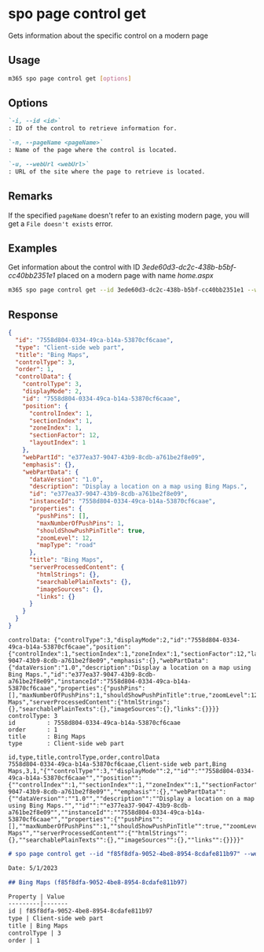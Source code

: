 
# spo page control get

Gets information about the specific control on a modern page

## Usage

```sh
m365 spo page control get [options]
```

## Options

```md defintion-list
`-i, --id <id>`
: ID of the control to retrieve information for.

`-n, --pageName <pageName>`
: Name of the page where the control is located.

`-u, --webUrl <webUrl>`
: URL of the site where the page to retrieve is located.
```

<Global />

## Remarks

If the specified `pageName` doesn't refer to an existing modern page, you will get a `File doesn't exists` error.

## Examples

Get information about the control with ID _3ede60d3-dc2c-438b-b5bf-cc40bb2351e1_ placed on a modern page with name _home.aspx_

```sh
m365 spo page control get --id 3ede60d3-dc2c-438b-b5bf-cc40bb2351e1 --webUrl https://contoso.sharepoint.com/sites/team-a --pageName home.aspx
```


## Response

<Tabs>
  <TabItem value="JSON">

  ```json
  {
    "id": "7558d804-0334-49ca-b14a-53870cf6caae",
    "type": "Client-side web part",
    "title": "Bing Maps",
    "controlType": 3,
    "order": 1,
    "controlData": {
      "controlType": 3,
      "displayMode": 2,
      "id": "7558d804-0334-49ca-b14a-53870cf6caae",
      "position": {
        "controlIndex": 1,
        "sectionIndex": 1,
        "zoneIndex": 1,
        "sectionFactor": 12,
        "layoutIndex": 1
      },
      "webPartId": "e377ea37-9047-43b9-8cdb-a761be2f8e09",
      "emphasis": {},
      "webPartData": {
        "dataVersion": "1.0",
        "description": "Display a location on a map using Bing Maps.",
        "id": "e377ea37-9047-43b9-8cdb-a761be2f8e09",
        "instanceId": "7558d804-0334-49ca-b14a-53870cf6caae",
        "properties": {
          "pushPins": [],
          "maxNumberOfPushPins": 1,
          "shouldShowPushPinTitle": true,
          "zoomLevel": 12,
          "mapType": "road"
        },
        "title": "Bing Maps",
        "serverProcessedContent": {
          "htmlStrings": {},
          "searchablePlainTexts": {},
          "imageSources": {},
          "links": {}
        }
      }
    }
  }
  ```

  </TabItem>
  <TabItem value="Text">

  ```text
  controlData: {"controlType":3,"displayMode":2,"id":"7558d804-0334-49ca-b14a-53870cf6caae","position":{"controlIndex":1,"sectionIndex":1,"zoneIndex":1,"sectionFactor":12,"layoutIndex":1},"webPartId":"e377ea37-9047-43b9-8cdb-a761be2f8e09","emphasis":{},"webPartData":{"dataVersion":"1.0","description":"Display a location on a map using Bing Maps.","id":"e377ea37-9047-43b9-8cdb-a761be2f8e09","instanceId":"7558d804-0334-49ca-b14a-53870cf6caae","properties":{"pushPins":[],"maxNumberOfPushPins":1,"shouldShowPushPinTitle":true,"zoomLevel":12,"mapType":"road"},"title":"Bing Maps","serverProcessedContent":{"htmlStrings":{},"searchablePlainTexts":{},"imageSources":{},"links":{}}}}
  controlType: 3
  id         : 7558d804-0334-49ca-b14a-53870cf6caae
  order      : 1
  title      : Bing Maps
  type       : Client-side web part
  ```

  </TabItem>
  <TabItem value="CSV">

  ```csv
  id,type,title,controlType,order,controlData
  7558d804-0334-49ca-b14a-53870cf6caae,Client-side web part,Bing Maps,3,1,"{""controlType"":3,""displayMode"":2,""id"":""7558d804-0334-49ca-b14a-53870cf6caae"",""position"":{""controlIndex"":1,""sectionIndex"":1,""zoneIndex"":1,""sectionFactor"":12,""layoutIndex"":1},""webPartId"":""e377ea37-9047-43b9-8cdb-a761be2f8e09"",""emphasis"":{},""webPartData"":{""dataVersion"":""1.0"",""description"":""Display a location on a map using Bing Maps."",""id"":""e377ea37-9047-43b9-8cdb-a761be2f8e09"",""instanceId"":""7558d804-0334-49ca-b14a-53870cf6caae"",""properties"":{""pushPins"":[],""maxNumberOfPushPins"":1,""shouldShowPushPinTitle"":true,""zoomLevel"":12,""mapType"":""road""},""title"":""Bing Maps"",""serverProcessedContent"":{""htmlStrings"":{},""searchablePlainTexts"":{},""imageSources"":{},""links"":{}}}}"
  ```

  </TabItem>
  <TabItem value="Markdown">

  ```md
  # spo page control get --id "f85f8dfa-9052-4be8-8954-8cdafe811b97" --webUrl "https://contoso.sharepoint.com/sites/team-a" --pageName "home.aspx"

  Date: 5/1/2023

  ## Bing Maps (f85f8dfa-9052-4be8-8954-8cdafe811b97)

  Property | Value
  ---------|-------
  id | f85f8dfa-9052-4be8-8954-8cdafe811b97
  type | Client-side web part
  title | Bing Maps
  controlType | 3
  order | 1
  ```

  </TabItem>
</Tabs>

